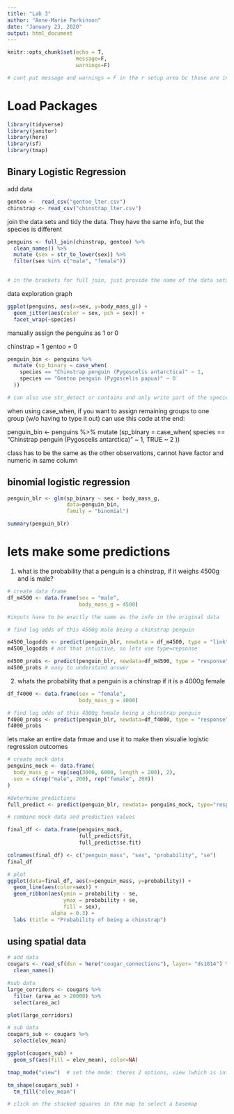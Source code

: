 ```yaml
---
title: "Lab 3"
author: "Anne-Marie Parkinson"
date: "January 23, 2020"
output: html_document
---
```


```r
knitr::opts_chunk$set(echo = T,
                      message=F,
                      warnings=F)

# cant put message and warnings = F in the r setup area bc those are instructions for only this r chunk
```

# Load Packages

```r
library(tidyverse)
library(janitor)
library(here)
library(sf)
library(tmap)
```


## Binary Logistic Regression 

add data
```r

gentoo <-  read_csv("gentoo_lter.csv")
chinstrap <- read_csv("chinstrap_lter.csv")

```


join the data sets and tidy the data. They have the same info, but the species is different 
```r
penguins <- full_join(chinstrap, gentoo) %>% 
  clean_names() %>% 
  mutate (sex = str_to_lower(sex)) %>% 
  filter(sex %in% c("male", "female"))
  

# in the brackets for full join, just provide the name of the data sets
```


data exploration graph 
```r
ggplot(penguins, aes(x=sex, y=body_mass_g)) +
  geom_jitter(aes(color = sex, pch = sex)) +
  facet_wrap(~species)

```

manually assign the penguins as 1 or 0

chinstrap = 1
gentoo = 0

```r

penguin_bin <- penguins %>% 
  mutate (sp_binary = case_when(
    species == "Chinstrap penguin (Pygoscelis antarctica)" ~ 1,
    species == "Gentoo penguin (Pygoscelis papua)" ~ 0
  ))

# can also use str_detect or contains and only write part of the species (ex/ just chin or gentoo) 

```

when using case_when, if you want to assign remaining groups to one group (w/o having to type it out) can use this code at the end:

penguin_bin <- penguins %>% 
  mutate (sp_binary = case_when(
    species == "Chinstrap penguin (Pygoscelis antarctica)" ~ 1,
    TRUE ~ 2
  ))

class has to be the same as the other observations, cannot have factor and numeric in same column

## binomial logistic regression
```r
penguin_blr <- glm(sp_binary ~ sex + body_mass_g, 
                   data=penguin_bin, 
                   family = "binomial")

summary(penguin_blr)


```

# lets make some predictions 

1. what is the probability that a penguin is a chinstrap, if it weighs 4500g and is male?

```r
# create data frame 
df_m4500 <- data.frame(sex = "male",
                       body_mass_g = 4500)

#inputs have to be exactly the same as the info in the original data

# find log odds of this 4500g male being a chinstrap penguin

m4500_logodds <- predict(penguin_blr, newdata = df_m4500, type = "link")
m4500_logodds # not that intuitive, so lets use type=repsonse

m4500_probs <- predict(penguin_blr, newdata=df_m4500, type = "response")
m4500_probs # easy to understand answer


```

2. whats the probability that a penguin is a chinstrap if it is a 4000g female 

```r

df_f4000 <- data.frame(sex = "female",
                       body_mass_g = 4000)

# find log odds of this 4000g female being a chinstrap penguin
f4000_probs <- predict(penguin_blr, newdata=df_f4000, type = "response")
f4000_probs

```

lets make an entire data frmae and use it to make then visualie logistic regression outcomes
```r
# create mock data 
penguins_mock <- data.frame(
  body_mass_g = rep(seq(3000, 6000, length = 200), 2),
  sex = c(rep("male", 200), rep("female", 200))
)

#determine predictions
full_predict <- predict(penguin_blr, newdata= penguins_mock, type="response", se.fit=T)

# combine mock data and prediction values

final_df <- data.frame(penguins_mock, 
                       full_predict$fit, 
                       full_predict$se.fit)

colnames(final_df) <- c("penguin_mass", "sex", "probability", "se")
final_df

# plot 
ggplot(data=final_df, aes(x=penguin_mass, y=probability)) +
  geom_line(aes(color=sex)) +
  geom_ribbon(aes(ymin = probability - se, 
                  ymax = probability + se,
                  fill = sex),
              alpha = 0.3) +
  labs (title = "Probability of being a chinstrap")

```

## using spatial data

```r
# add data
cougars <- read_sf(dsn = here("cougar_connections"), layer= "ds1014") %>% 
  clean_names()

#sub data
large_corridors <- cougars %>% 
  filter (area_ac > 20000) %>% 
  select(area_ac)

plot(large_corridors)

# sub data
cougars_sub <- cougars %>% 
  select(elev_mean)

ggplot(cougars_sub) +
  geom_sf(aes(fill = elev_mean), color=NA)

tmap_mode("view")  # set the mode: theres 2 options, view (which is interactive), and plot (not interactive)

tm_shape(cougars_sub) +
  tm_fill("elev_mean")

# click on the stacked squares in the map to select a basemap
```




















